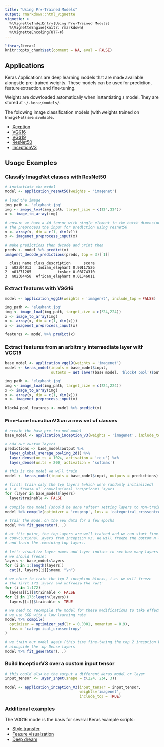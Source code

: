 ```yaml
---
title: "Using Pre-Trained Models"
output: rmarkdown::html_vignette
vignette: >
  %\VignetteIndexEntry{Using Pre-Trained Models} 
  %\VignetteEngine{knitr::rmarkdown} 
  %\VignetteEncoding{UTF-8}
---
```


```r
library(keras)
knitr::opts_chunk$set(comment = NA, eval = FALSE)
```

## Applications

Keras Applications are deep learning models that are made available alongside pre-trained weights. These models can be used for prediction, feature extraction, and fine-tuning.

Weights are downloaded automatically when instantiating a model. They are stored at `~/.keras/models/`.

The following image classification models (with weights trained on ImageNet) are available:

- [Xception](../reference/application_xception.html)
- [VGG16](../reference/application_vgg.html)
- [VGG19](../reference/application_vgg.html)
- [ResNet50](../reference/application_resnet50.html)
- [InceptionV3](../ reference/application_inception_v3.html)


## Usage Examples

### Classify ImageNet classes with ResNet50

```r
# instantiate the model
model <- application_resnet50(weights = 'imagenet')

# load the image
img_path <- "elephant.jpg"
img <- image_load(img_path, target_size = c(224,224))
x <- image_to_array(img)

# ensure we have a 4d tensor with single element in the batch dimension,
# the preprocess the input for prediction using resnet50
x <- array(x, dim = c(1, dim(x))) 
x <- imagenet_preprocess_input(x)

# make predictions then decode and print them
preds <- model %>% predict(x)
imagenet_decode_predictions(preds, top = 3)[[1]]
```

```
  class_name class_description      score
1  n02504013   Indian_elephant 0.90117526
2  n01871265            tusker 0.08774310
3  n02504458  African_elephant 0.01046011
```

### Extract features with VGG16

```r
model <- application_vgg16(weights = 'imagenet', include_top = FALSE)

img_path <- "elephant.jpg"
img <- image_load(img_path, target_size = c(224,224))
x <- image_to_array(img)
x <- array(x, dim = c(1, dim(x))) 
x <- imagenet_preprocess_input(x)

features <- model %>% predict(x)
```


### Extract features from an arbitrary intermediate layer with VGG19

```r
base_model <- application_vgg19(weights = 'imagenet')
model <- keras_model(inputs = base_model$input, 
                     outputs = get_layer(base_model, 'block4_pool')$output)

img_path <- "elephant.jpg"
img <- image_load(img_path, target_size = c(224,224))
x <- image_to_array(img)
x <- array(x, dim = c(1, dim(x))) 
x <- imagenet_preprocess_input(x)

block4_pool_features <- model %>% predict(x)
```

### Fine-tune InceptionV3 on a new set of classes


```r
# create the base pre-trained model
base_model <- application_inception_v3(weights = 'imagenet', include_top = FALSE)

# add our custom layers
predictions <- base_model$output %>% 
  layer_global_average_pooling_2d() %>% 
  layer_dense(units = 1024, activation = 'relu') %>% 
  layer_dense(units = 200, activation = 'softmax')

# this is the model we will train
model <- keras_model(inputs = base_model$input, outputs = predictions)

# first: train only the top layers (which were randomly initialized)
# i.e. freeze all convolutional InceptionV3 layers
for (layer in base_model$layers)
  layer$trainable <- FALSE

# compile the model (should be done *after* setting layers to non-trainable)
model %>% compile(optimizer = 'rmsprop', loss = 'categorical_crossentropy')

# train the model on the new data for a few epochs
model %>% fit_generator(...)

# at this point, the top layers are well trained and we can start fine-tuning
# convolutional layers from inception V3. We will freeze the bottom N layers
# and train the remaining top layers.

# let's visualize layer names and layer indices to see how many layers
# we should freeze:
layers <- base_model$layers
for (i in 1:length(layers))
  cat(i, layers[[i]]$name, "\n")

# we chose to train the top 2 inception blocks, i.e. we will freeze
# the first 172 layers and unfreeze the rest:
for (i in 1:172)
  layers[[i]]$trainable <- FALSE
for (i in 173:length(layers))
  layers[[i]]$trainable <- TRUE

# we need to recompile the model for these modifications to take effect
# we use SGD with a low learning rate
model %>% compile(
  optimizer = optimizer_sgd(lr = 0.0001, momentum = 0.9), 
  loss = 'categorical_crossentropy'
)

# we train our model again (this time fine-tuning the top 2 inception blocks
# alongside the top Dense layers
model %>% fit_generator(...)
```


### Build InceptionV3 over a custom input tensor

```r
# this could also be the output a different Keras model or layer
input_tensor <- layer_input(shape = c(224, 224, 3))

model <- application_inception_V3(input_tensor = input_tensor, 
                                  weights='imagenet', 
                                  include_top = TRUE)
```


### Additional examples

The VGG16 model is the basis for several Keras example scripts:

- [Style transfer](examples/neural_style_transfer.html)
- [Feature visualization](examples/conv_filter_visualization.html)
- [Deep dream](examples/deep_dream.html)


